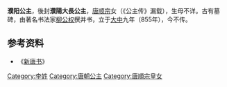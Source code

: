 {{expand|time=2014-03-10T05:59:50+00:00}}
{{onesource|time=2014-03-10T05:59:50+00:00}}
{{東亞女性歷史人物
| 名稱=濮陽公主
| 身份=[[唐朝|唐朝]]公主
| 畫像=
| 說明=
| 姓=李
| 名=
| 封爵=[[公主|公主]]
| 位號=
| 封號=濮陽公主
| 出生年=
| 逝世年=
| 諡號=
| 墳墓=
| 父親=[[唐顺宗|唐顺宗]]
| 同胞兄弟=
| 母親=
|}}
'''濮阳公主'''，後封'''濮陽大長公主'''，[[唐顺宗|唐顺宗]]女（《公主传》漏载），生母不详。古有墓碑，由著名书法家[[柳公权|柳公权]]撰并书，立于[[大中_(唐朝)|大中]]九年（855年），今不传。

== 参考资料 ==
*《[[新唐书|新唐书]]》
{{唐顺宗皇室}}
{{唐朝人小作品}}
[[Category:李姓|Category:李姓]]
[[Category:唐朝公主|Category:唐朝公主]]
[[Category:唐順宗皇女|Category:唐順宗皇女]]